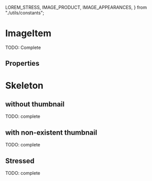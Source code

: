 
  LOREM_STRESS,
  IMAGE_PRODUCT,
  IMAGE_APPEARANCES,
} from "./utils/constants";

<Meta title="Atoms/ImageItem" component={ImageItem} />

# ImageItem

TODO: Complete

<Preview>
  <Story name="default" parameters={{ decorators: [withKnobs, withA11y] }}>
    <ImageItem
      thumbnail={IMAGE_PRODUCT}
      link={{
        children: text("link.children", "Product"),
        onClick: action("link.OnClick"),
      }}
      subtitle={{
        children: text("subtitle.children", "Variant"),
        appearance: select("subtitle.appearance", IMAGE_APPEARANCES),
      }}
      description={{
        children: text("description.children", "1 x $3.500"),
        appearance: select("description.appearance", IMAGE_APPEARANCES),
      }}
    />
  </Story>
</Preview>

## Properties

<Props of={ImageItem} />

# Skeleton

<Preview>
  <Story name="skeleton" parameters={{ decorators: [withKnobs, withA11y] }}>
    <ImageItem.Skeleton />
  </Story>
</Preview>

## without thumbnail

TODO: complete

<Preview>
  <Story name="without thumbnail">
    <ImageItem
      link={{ children: "Product", onClick: action("link.OnClick") }}
      subtitle={{ children: "Variant" }}
      description={{ children: "1 x $3.500" }}
    />
  </Story>
</Preview>

## with non-existent thumbnail

TODO: complete

<Preview>
  <Story name="non-existent thumbnail">
    <ImageItem
      thumbnail="http://thisURLsDoesNotExists.com"
      link={{
        children: text("link.children", "Product"),
        onClick: action("link.OnClick"),
      }}
      subtitle={{ children: "Variant" }}
      description={{ children: "1 x $3.500" }}
    />
  </Story>
</Preview>

## Stressed

TODO: complete

<Preview>
  <Story name="stressed">
    <ImageItem
      thumbnail={IMAGE_PRODUCT}
      link={{
        children: LOREM_STRESS,
        onClick: action("link.OnClick"),
      }}
      subtitle={{ children: LOREM_STRESS }}
      description={{ children: "1 x $3.500" }}
    />
  </Story>
</Preview>
